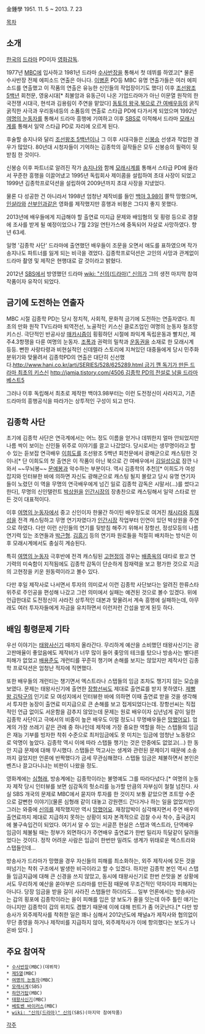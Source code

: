 金鍾學 
1951. 11. 5 ~ 2013. 7. 23 

[[목차]]
== 소개 ==
[[한국]]의 [[드라마]] PD이자 [[영화]][[감독]].  

1977년 [[MBC]]에 입사하고 1981년 드라마 [[수사반장]]을 통해서 첫 데뷔를 하였고[* 물론 수사반장 전체 에피소드 연출은 아니다. [[이병훈]] PD등 MBC 유명 연출가들은 여러 에피소드를 연출했고 이 작품의 연출은 유능한 신인들의 작업장이기도 했다] 이후 [[조선왕조 5백년]] 회천문, 영웅시대[* 최불암과 유동근이 나온 기업드라마가 아닌 이문열 원작의 한국전쟁 시대극, 현석과 김용림이 주연을 맡았다] [[동토의 왕국]],[[북으로 간 여배우]]등의 굵직굵직한 사극과 우리동네등의 소품등의 연출로 스타급 PD에 다가서게 되었으며 1992년 [[여명의 눈동자]]를 통해서 드라마 흥행에 기여하고 이후 [[SBS]]로 이적해서 드라마 [[모래시계]]를 통해서 일약 스타급 PD로 자리에 오르게 된다. 

후술할 송지나와 달리 [[조선왕조 5백년]]이나 그 이후 시대극들은 [[신봉승]] 선생과 작업한 경우가 많았다. 80년대 시청자들이 기억하는 김종학의 걸작들은 모두 신봉승의 필력이 뒷받침 한 것이다.

신봉승 이후 파트너로 알려진 작가 [[송지나]]와 함께 [[모래시계]]를 통해서 스타급 PD에 올라서 꾸준한 흥행을 이끌어냈고 1995년 독립회사 제이콤을 설립하여 초대 사장이 되었고 1999년 김종학프로덕션을 설립하여 2009년까지 초대 사장을 지냈었다. 

물론 다 성공한 건 아니라서 1998년 엄청난 제작비를 들인 [[백야 3.98]]이 쫄딱 망했으며, [[인샬라]]와 [[산부인과]]같은 영화를 제작했지만 흥행과 비평은 그다지 좋지 못했다.

2013년에 배우들에게 지급해야 할 출연료 미지급 문제와 배임혐의 및 횡령 등으로 경찰에 조사를 받게 될 예정이었으나 7월 23일 연탄가스에 중독되어 자살로 사망하였다. 향년 63세. 

일명 '김종학 사단' 드라마에 출연했던 배우들이 조문을 오면서 애도를 표하였으며 작가 송지나도 파트너를 잃게 되는 비극을 겪었다. 김종학프로덕션은 고인의 사망과 관계없이 드라마 촬영 및 제작은 현행대로 갈 것이라고 밝혔다. 

2012년 [[SBS]]에서 방영했던 드라마 [[wiki: "신의(드라마)" 신의]]가 그의 생전 마지막 참여작품이자 유작이 되었다. 

== 금기에 도전하는 연출자 ==
MBC 시절 김종학 PD는 당시 정치적, 사회적, 문화적 금기에 도전하는 연출자였다. 최초의 만화 원작 TV드라마 퇴역전선, 노골적인 키스신 클로즈업인 여명의 눈동자 철조망 키스신. 극단적인 반공사상 [[매카시즘]]이 횡횡하던 시절에 좌익계 독립운동과 빨치산, 제주4.3항쟁을 다룬 여명의 눈동자. [[조폭]]과 권력의 밀착과 [[운동권]]을 소재로 한 모래시계 등등. 뻔한 사랑타령과 비현실적인 신데렐라 스토리에 지쳐있던 대중들에게 당시 민주화분위기와 맞물려서 김종학PD의 연출은 대단히 신선했다.[[http://www.hani.co.kr/arti/SERIES/528/625289.html 금기 깬 독기가 만든 드라마 최초의 키스신]] [[http://jamja.tistory.com/4506 김종학 PD의 전설로 남을 드라마 베스트5]]

그러나 이후 독립해서 최초로 제작한 백야3.98부터는 이런 도전정신이 사라지고, 기존 드라마의 흥행공식을 따라가는 상투적인 구성이 되고 만다. 

== 김종학 사단 ==
초기에 김종학 사단은 연극계에서는 어느 정도 이름을 얻거나 데뷔한지 얼마 안되었지만 나름 싹이 보이는 신인들 위주로 이야기를 끌고 나갔었다. 당시로서는 생무명이라고 할수 있는 듣보잡 연극배우 [[이희도]]를 조선왕조 5백년 회천문에서 광해군으로 캐스팅한 것이나[* 단 이희도의 첫 출연은 이 작품이 아닌 북으로 간 여배우에서 [[김일성]]으로 잠깐 나와서 ~~무뇌봉~~ [[문예봉]]과 악수하는 부분이다. 역시 김종학의 추천][* 이희도가 여성잡지와 인터뷰한 바에 의하면 자신도 광해군으로 캐스팅 될지 몰랐고 당시 유명 연기자들이 노렸던 이 역을 무명의 연극배우에게 넘긴 일로 김종학 감독은 시말서(...)를 썼다고 한다], 무명의 신인탤런트 [[박상원]]을 [[인간시장]]의 장총찬으로 캐스팅해서 일약 스타로 만든 것이 대표적이다.

이후 [[여명의 눈동자]]에서 중고 신인이자 한물간 하이틴 배우정도로 여겨진 [[채시라]]와 [[최재성]]을 전격 캐스팅하고 무명 연기자였다가 [[인간시장]] 작업부터 인연이 있던 박상원을 주연으로 하였다. 다만 이런 신인들의 연기를 뒷받침 해주기 위해서 장항선, 정성모등의 나름 연기력 있는 조연들과 [[박근형]]. [[김흥기]] 등의 연기파 원로들을 적절히 배치하는 방식은 이후 모래시계에서도 충실히 계승된다.

특히 [[여명의 눈동자]] 극후반에 전격 캐스팅된 [[고현정]]의 경우는 [[배종옥]]의 대타로 왔고 연기력의 미숙함이 지적됨에도 김종학 감독이 단순하게 잠재력을 보고 평가한 것으로 지금의 고현정을 키운 원동력이라고 볼수 있다.

다만 후일 제작사로 나서면서 투자의 의미로서 이런 김종학 사단보다는 알려진 한류스타 위주로 주인공을 편성해 나갔고 그런 의미에서 실패는 예견된 것으로 볼수 있겠다. 위에 언급한대로 도전정신이 사라진 상투적인 대본과 맞물려서 계속 흥행에 실패하는데, 아무래도 여러 투자자들에게 자금을 유치하면서 이런저런 간섭을 받게 된듯 하다. 

== 배임 횡령문제 기타 ==
우선 이야기는 [[태왕사신기]] 때까지 올라간다. 무리하게 예산을 소비했던 태왕사신기는 광고판매율이 좋았음에도 제작비가 너무 많이 들어 좆망의 테크를 탔으나 방송사는 별다른 피해가 없었고 [[배용준]]도 개런티를 꾸준히 챙기며 손해를 보지는 않았지만 제작사인 김종학 프로덕션은 엄청난 적자에 직면했다.

또한 배우들의 개런티는 챙기면서 엑스트라나 스탭들의 임금 조차도 챙기지 않는 모습을 보였다. 문제는 태왕사신기에 출연한 [[장항선]]씨도 제대로 출연료를 받지 못하였다. [[제빵왕 김탁구]]의 인기로 모 여성지에서 인터뷰한 바에 의하면 이때 출연료 받을 것을 생각해서 투자한 농장이 출연료 미지급으로 큰 손해를 보고 접게되었다는데. 장항선씨는 직접적인 언급 없이도 서운함을 감추지 않았는데 문제는 원로 배우이자 십년넘게 같이 일한 김종학 사단이고 극에서의 비중이 높은 배우도 이럴 정도니 무명배우들은 [[망했어요]]]. 업계의 가장 쓰레기 같은 관례 중 하나인데 제작에 가장 중요한 역할을 하는 스탭들의 임금은 재능 기부를 빙자한 착취 수준으로 최저임금에도 못 미치는 임금에 엄청난 노동량으로 악명이 높았다. 김종학 역시 이에 따라 스탭들 챙기는 것은 안중에도 없었고(...) 한 동안 지급 문제에 대해 무시했다. 스탭들은 먹고사는 생계와 관련된 문제이기 때문에 소송까지 걸었지만 언론에 반짝했다가 금세 무관심해졌다. 스탭들 임금은 체불하면서 본인은 벤츠나 끌고다니냐는 비판이 나왔을 정도.

영화계에는 [[심형래]], 방송계에는 김종학이라는 불명예도 그를 따라다녔다.[* 여명의 눈동자 제작 당시 인터뷰를 보면 심감독의 헛소리를 능가할 만큼의 자부심이 철철 넘친다. 사실 SBS 개국의 문제로 MBC에서 묻지마 투자를 한 것이지 보통 같았으면 조트망 수준으로 갈뻔한 이야기](물론 심형래 같이 대놓고 강원랜드 간다거나 하는 일을 없었지만) 그러는 와중에 [[신의]]를 제작했지만 역시 [[망했어요]]. 재정압박이 심각해지면서 주연 배우의 출연료까지 제대로 지급하지 못하는 상황이 되자 본격적으로 검찰 수사 착수, 출국금지에 불구속입건이 되었다. 여기서 알 수 있는 서글픈 현실은 스탭과 엑스트라, 단역배우 임금이 체불될 때는 정부가 외면하다가 주연배우 출연료가 한번 밀리자 득달같이 달려들었다는 것이다. 정작 어려운 사람은 임금이 한번만 밀려도 생계가 위태로운 엑스트라와 스탭들인데...

방송사가 드라마가 망했을 경우 자신들의 피해를 최소화하는, 외주 제작사에 모든 것을 떠넘기는 착취 구조에서 발생한 비극이라고 할 수 있겠다. 하지만 김종학 본인 역시 스탭들 임금지급에 대해 큰 신경을 쓰지 않았고, 동시에 태왕사신기로 한번 쓴맛을 본 상황에서도 무리하게 예산을 쏟아부은 드라마를 만든점 때문에 무조건적인 약자이자 피해자는 아니다. 당장 임금을 받을 길이 사라진 스탭들만 하더라도... 일부 언론에서는 방송사라는 갑의 횡포에 김종학이라는 을이 피해를 입은 양 보도가 줄을 잇는데 아주 틀린 얘기는 아니지만 김종학이 갑의 위치도 겸했기 때문에 이에 대해 핀트가 좀 어긋난다.[* 다만 방송사가 외주제작사를 착취한 일은 꽤나 심해서 2012년도에 채널a가 제작사와 협의없이 무단 종영을 하거나 제작비를 지급하지 않아, 외주제작사가 이에 항의했다는 보도가 나온바 있다. ] 

== 주요 참여작 ==
 * [[수사반장]](MBC)(데뷔작)
 * [[제5열]](MBC)
 * [[여명의 눈동자]](MBC)
 * [[모래시계]](SBS)
 * [[하얀거탑]](MBC)
 * [[태왕사신기]](MBC)
 * [[베토벤 바이러스]](MBC)
 * [[wiki: "신의(드라마)" 신의]](SBS)(마지막 참여작품)

[[각주]]
